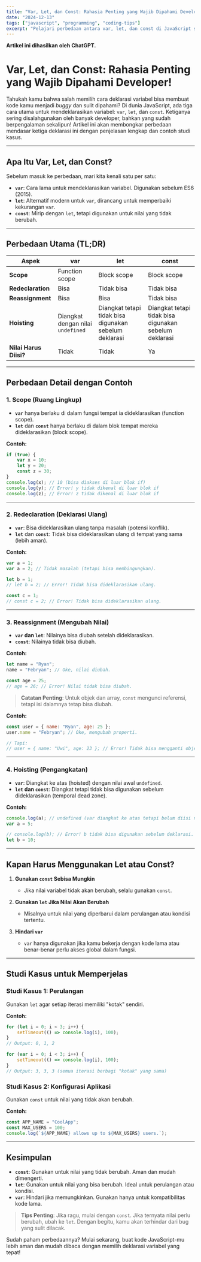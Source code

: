 ```yaml
---
title: "Var, Let, dan Const: Rahasia Penting yang Wajib Dipahami Developer!"
date: "2024-12-13"
tags: ["javascript", "programming", "coding-tips"]
excerpt: "Pelajari perbedaan antara var, let, dan const di JavaScript serta kenapa kamu harus mulai menggunakan `let` dan `const` untuk kode yang lebih aman dan modern!"
---
```


**Artikel ini dihasilkan oleh ChatGPT.**

# Var, Let, dan Const: Rahasia Penting yang Wajib Dipahami Developer!

Tahukah kamu bahwa salah memilih cara deklarasi variabel bisa membuat kode kamu menjadi *buggy* dan sulit dipahami? Di dunia JavaScript, ada tiga cara utama untuk mendeklarasikan variabel: `var`, `let`, dan `const`. Ketiganya sering disalahgunakan oleh banyak developer, bahkan yang sudah berpengalaman sekalipun! Artikel ini akan membongkar perbedaan mendasar ketiga deklarasi ini dengan penjelasan lengkap dan contoh studi kasus.

---

## Apa Itu Var, Let, dan Const?

Sebelum masuk ke perbedaan, mari kita kenali satu per satu:

- **`var`**: Cara lama untuk mendeklarasikan variabel. Digunakan sebelum ES6 (2015).
- **`let`**: Alternatif modern untuk `var`, dirancang untuk memperbaiki kekurangan `var`.
- **`const`**: Mirip dengan `let`, tetapi digunakan untuk nilai yang tidak berubah.

---

## Perbedaan Utama (TL;DR)

| **Aspek**           | **var**                           | **let**                          | **const**                          |
|---------------------|-----------------------------------|-----------------------------------|------------------------------------|
| **Scope**           | Function scope                   | Block scope                      | Block scope                       |
| **Redeclaration**   | Bisa                             | Tidak bisa                       | Tidak bisa                        |
| **Reassignment**    | Bisa                             | Bisa                             | Tidak bisa                        |
| **Hoisting**        | Diangkat dengan nilai `undefined` | Diangkat tetapi tidak bisa digunakan sebelum deklarasi | Diangkat tetapi tidak bisa digunakan sebelum deklarasi |
| **Nilai Harus Diisi?** | Tidak                           | Tidak                            | Ya                                |

---

## Perbedaan Detail dengan Contoh

### 1. Scope (Ruang Lingkup)

- **`var`** hanya berlaku di dalam fungsi tempat ia dideklarasikan (function scope).
- **`let`** dan **`const`** hanya berlaku di dalam blok tempat mereka dideklarasikan (block scope).

**Contoh:**
```javascript showLineNumbers
if (true) {
    var x = 10;
    let y = 20;
    const z = 30;
}
console.log(x); // 10 (bisa diakses di luar blok if)
console.log(y); // Error! y tidak dikenal di luar blok if
console.log(z); // Error! z tidak dikenal di luar blok if
```

---

### 2. Redeclaration (Deklarasi Ulang)

- **`var`**: Bisa dideklarasikan ulang tanpa masalah (potensi konflik).
- **`let`** dan **`const`**: Tidak bisa dideklarasikan ulang di tempat yang sama (lebih aman).

**Contoh:**
```javascript
var a = 1;
var a = 2; // Tidak masalah (tetapi bisa membingungkan).

let b = 1;
// let b = 2; // Error! Tidak bisa dideklarasikan ulang.

const c = 1;
// const c = 2; // Error! Tidak bisa dideklarasikan ulang.
```

---

### 3. Reassignment (Mengubah Nilai)

- **`var` dan `let`**: Nilainya bisa diubah setelah dideklarasikan.
- **`const`**: Nilainya tidak bisa diubah.

**Contoh:**
```javascript
let name = "Ryan";
name = "Febryan"; // Oke, nilai diubah.

const age = 25;
// age = 26; // Error! Nilai tidak bisa diubah.
```

> **Catatan Penting**: Untuk objek dan array, `const` mengunci referensi, tetapi isi dalamnya tetap bisa diubah.

**Contoh:**
```javascript
const user = { name: "Ryan", age: 25 };
user.name = "Febryan"; // Oke, mengubah properti.

// Tapi:
// user = { name: "Uwi", age: 23 }; // Error! Tidak bisa mengganti objek.
```

---

### 4. Hoisting (Pengangkatan)

- **`var`**: Diangkat ke atas (hoisted) dengan nilai awal `undefined`.
- **`let` dan `const`**: Diangkat tetapi tidak bisa digunakan sebelum dideklarasikan (temporal dead zone).

**Contoh:**
```javascript
console.log(a); // undefined (var diangkat ke atas tetapi belum diisi nilai)
var a = 5;

// console.log(b); // Error! b tidak bisa digunakan sebelum deklarasi.
let b = 10;
```

---

## Kapan Harus Menggunakan Let atau Const?

1. **Gunakan `const` Sebisa Mungkin**
   - Jika nilai variabel tidak akan berubah, selalu gunakan `const`.

2. **Gunakan `let` Jika Nilai Akan Berubah**
   - Misalnya untuk nilai yang diperbarui dalam perulangan atau kondisi tertentu.

3. **Hindari `var`**
   - `var` hanya digunakan jika kamu bekerja dengan kode lama atau benar-benar perlu akses global dalam fungsi.

---

## Studi Kasus untuk Memperjelas

### Studi Kasus 1: Perulangan
Gunakan `let` agar setiap iterasi memiliki "kotak" sendiri.

**Contoh:**
```javascript
for (let i = 0; i < 3; i++) {
    setTimeout(() => console.log(i), 100);
}
// Output: 0, 1, 2

for (var i = 0; i < 3; i++) {
    setTimeout(() => console.log(i), 100);
}
// Output: 3, 3, 3 (semua iterasi berbagi "kotak" yang sama)
```

### Studi Kasus 2: Konfigurasi Aplikasi
Gunakan `const` untuk nilai yang tidak akan berubah.

**Contoh:**
```javascript
const APP_NAME = "CoolApp";
const MAX_USERS = 100;
console.log(`${APP_NAME} allows up to ${MAX_USERS} users.`);
```

---

## Kesimpulan

- **`const`**: Gunakan untuk nilai yang tidak berubah. Aman dan mudah dimengerti.
- **`let`**: Gunakan untuk nilai yang bisa berubah. Ideal untuk perulangan atau kondisi.
- **`var`**: Hindari jika memungkinkan. Gunakan hanya untuk kompatibilitas kode lama.

> **Tips Penting**: Jika ragu, mulai dengan `const`. Jika ternyata nilai perlu berubah, ubah ke `let`. Dengan begitu, kamu akan terhindar dari bug yang sulit dilacak.

Sudah paham perbedaannya? Mulai sekarang, buat kode JavaScript-mu lebih aman dan mudah dibaca dengan memilih deklarasi variabel yang tepat!

